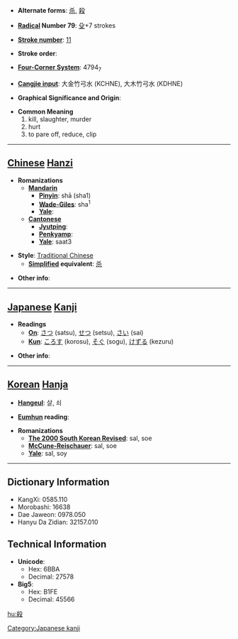 * '''Alternate forms''': [[杀]], [[殺]]

* '''[[Wiktionary:Chinese radical index| Radical]] Number 79''': [[Wiktionary:Chinese radical index 殳|殳]]+7 strokes

* '''[[Wiktionary:Chinese total strokes index|Stroke number]]''': [[Wiktionary:Chinese total strokes index 11|11]]

* '''Stroke order''': 

* '''[[Wiktionary:Chinese four corner index|Four-Corner System]]''': 4794<sub>7</sub>

* '''[[Wiktionary:Chinese Cangjie index|Cangjie input]]''': 大金竹弓水 (KCHNE), 大木竹弓水 (KDHNE)

* '''Graphical Significance and Origin''': 

* '''Common Meaning'''
*#kill, slaughter, murder
*# hurt
*# to pare off, reduce, clip


----

== [[Chinese]] [[Hanzi]] ==

* '''Romanizations'''
** '''[[Mandarin]]'''
*** '''[[Pinyin]]''': shā (sha1)
*** '''[[Wade-Giles]]''': sha<sup>1</sup>
*** '''[[Yale]]''': 
** '''[[Cantonese]]'''
*** '''[[Jyutping]]''':
*** '''[[Penkyamp]]''': 
*** '''[[Yale]]''': saat3

* '''Style''': [[Traditional Chinese]] 
** '''[[Simplified Chinese|Simplified]] equivalent''': [[杀]]

* '''Other info''': 

----

== [[Japanese]] [[Kanji]] ==

* '''Readings'''
** '''[[On]]''': [[さつ]] (satsu), [[せつ]] (setsu), [[さい]] (sai)
** '''[[Kun]]''': [[ころす]] (korosu), [[そぐ]] (sogu), [[けずる]] (kezuru)

* '''Other info''':  

----

== [[Korean]] [[Hanja]] ==

* '''[[Hangeul]]''': 살, 쇠

* '''[[Eumhun]] reading''': 

* '''Romanizations'''
** '''[[The 2000 South Korean Revised Romanization|The 2000 South Korean Revised]]''': sal, soe
** '''[[McCune-Reischauer]]''': sal, soe
** '''[[Yale]]''': sal, soy

----

== Dictionary Information ==

* KangXi: 0585.110
* Morobashi: 16638
* Dae Jaweon: 0978.050
* Hanyu Da Zidian: 32157.010

== Technical Information ==

* '''Unicode''':
** Hex: 6BBA
** Decimal: 27578
* '''Big5''':
** Hex: B1FE
** Decimal: 45566

[[Category:Japanese kanji]]

[[hu:殺]]